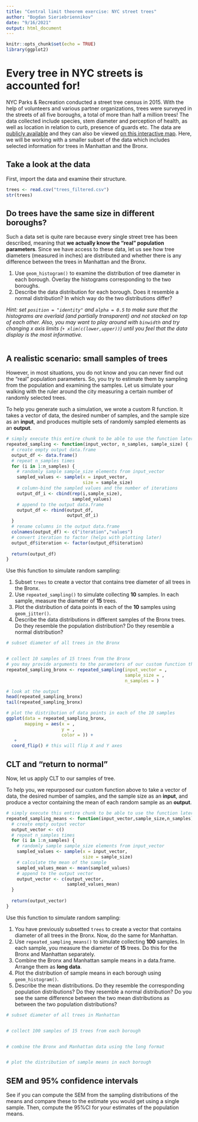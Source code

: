 ```yaml
---
title: "Central limit theorem exercise: NYC street trees"
author: "Bogdan Sieriebriennikov"
date: "9/16/2021"
output: html_document
---
```


```r
knitr::opts_chunk$set(echo = TRUE)
library(ggplot2)
```

# Every tree in NYC streets is accounted for!

NYC Parks & Recreation conducted a street tree census in 2015. With the help of volunteers and various partner organizations, trees were surveyed in the streets of all five boroughs, a total of more than half a million trees! The data collected include species, stem diameter and perception of health, as well as location in relation to curb, presence of guards etc. The data are [publicly available](https://data.cityofnewyork.us/Environment/2015-Street-Tree-Census-Tree-Data/uvpi-gqnh) and they can also be viewed [on this interactive map](https://tree-map.nycgovparks.org/). Here, we will be working with a smaller subset of the data which includes selected information for trees in Manhattan and the Bronx.

## Take a look at the data

First, import the data and examine their structure.
```r
trees <- read.csv("trees_filtered.csv")
str(trees)
```

## Do trees have the same size in different boroughs?

Such a data set is quite rare because every single street tree has been described, meaning that **we actually know the "real" population parameters**. Since we have access to these data, let us see how tree diameters (measured in inches) are distributed and whether there is any difference between the trees in Manhattan and the Bronx.

1. Use `geom_histogram()` to examine the distribution of tree diameter in each borough. Overlay the histograms corresponding to the two boroughs.
2. Describe the data distribution for each borough. Does it resemble a normal distribution? In which way do the two distributions differ?

*Hint: set `position = "identity"` and `alpha = 0.5` to make sure that the histograms are overlaid (and partially transparent) and not stacked on top of each other. Also, you may want to play around with `binwidth` and try changing x axis limits (`+ xlim(c(lower,upper))`) until you feel that the data display is the most informative.*
```r

```

## A realistic scenario: small samples of trees

However, in most situations, you do not know and you can never find out the "real" population parameters. So, you try to estimate them by sampling from the population and examining the samples. Let us simulate your walking with the ruler around the city measuring a certain number of randomly selected trees.

To help you generate such a simulation, we wrote a custom R function. It takes a vector of data, the desired number of samples, and the sample size as an **input**, and produces multiple sets of randomly sampled elements as an **output**.
```r
# simply execute this entire chunk to be able to use the function later
repeated_sampling <- function(input_vector, n_samples, sample_size) {
  # create empty output data.frame
  output_df <- data.frame()
  # repeat n_samples times
  for (i in 1:n_samples) {
    # randomly sample sample_size elements from input_vector
    sampled_values <- sample(x = input_vector,
                             size = sample_size) 
    # column-bind the sampled values and the number of iterations
    output_df_i <- cbind(rep(i,sample_size),
                         sampled_values)
    # append to the output data.frame
    output_df <- rbind(output_df,
                       output_df_i)
  }
  # rename columns in the output data.frame
  colnames(output_df) <- c("iteration","values")
  # convert iteration to factor (helps with plotting later)
  output_df$iteration <- factor(output_df$iteration)
  
  return(output_df)
}
```

Use this function to simulate random sampling:

1. Subset `trees` to create a vector that contains tree diameter of all trees in the Bronx.
2. Use `repeated_sampling()` to simulate collecting **10** samples. In each sample, measure the diameter of **15** trees.
3. Plot the distribution of data points in each of the **10** samples using `geom_jitter()`.
4. Describe the data distributions in different samples of the Bronx trees. Do they resemble the population distribution? Do they resemble a normal distribution?

```r
# subset diameter of all trees in the Bronx


# collect 10 samples of 15 trees from the Bronx
# you may provide arguments to the parameters of our custom function the same way you would fo it with any built-in function
repeated_sampling_bronx <- repeated_sampling(input_vector = ,
                                             sample_size = ,
                                             n_samples = )

# look at the output
head(repeated_sampling_bronx)
tail(repeated_sampling_bronx)

# plot the distribution of data points in each of the 10 samples
ggplot(data = repeated_sampling_bronx,
       mapping = aes(x = ,
                     y = ,
                     color = )) + 
   +
  coord_flip() # this will flip X and Y axes
```

## CLT and "return to normal"

Now, let us apply CLT to our samples of tree.

To help you, we repurposed our custom function above to take a vector of data, the desired number of samples, and the sample size as an **input**, and produce a vector containing the mean of each random sample as an **output**.
```r
# simply execute this entire chunk to be able to use the function later
repeated_sampling_means <- function(input_vector,sample_size,n_samples) {
  # create empty output vector
  output_vector <- c()
  # repeat n_samples times
  for (i in 1:n_samples) {
    # randomly sample sample_size elements from input_vector
    sampled_values <- sample(x = input_vector,
                             size = sample_size)
    # calculate the mean of the sample
    sampled_values_mean <- mean(sampled_values)
    # append to the output vector
    output_vector <- c(output_vector,
                       sampled_values_mean)
  }
  
  return(output_vector)
}
```

Use this function to simulate random sampling:

1. You have previously subsetted `trees` to create a vector that contains diameter of all trees in the Bronx. Now, do the same for Manhattan.
2. Use `repeated_sampling_means()` to simulate collecting **100** samples. In each sample, you measure the diameter of **15** trees. Do this for the Bronx and Manhattan separately.
3. Combine the Bronx and Manhattan sample means in a data.frame. Arrange them as **long data**.
4. Plot the distribution of sample means in each borough using `geom_histogram()`.
5. Describe the mean distributions. Do they resemble the corresponding population distributions? Do they resemble a normal distribution? Do you see the same difference between the two mean distributions as between the two population distributions?

```r
# subset diameter of all trees in Manhattan


# collect 100 samples of 15 trees from each borough


# combine the Bronx and Manhattan data using the long format


# plot the distribution of sample means in each borough

```


## SEM and 95% confidence intervals

See if you can compute the SEM from the sampling distributions of the means and compare these to the estimate you would get using a single sample. Then, compute the 95%CI for your estimates of the population means.

```r

```





